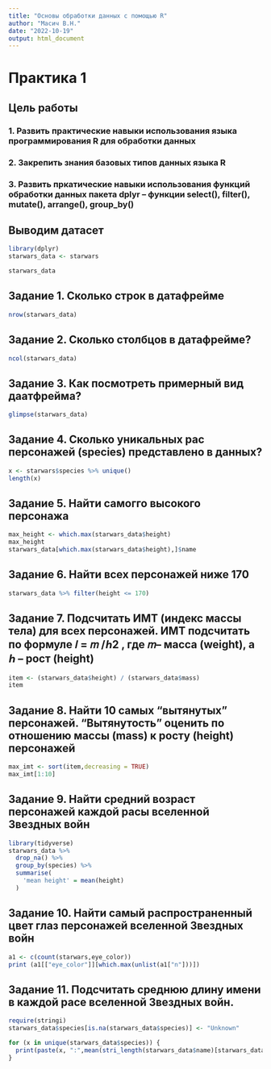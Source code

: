 ---
title: "Основы обработки данных с помощью R"
author: "Масич В.Н."
date: "2022-10-19"
output: html_document
---
# Практика 1

## Цель работы
### 1. Развить практические навыки использования языка программирования R для обработки данных
### 2. Закрепить знания базовых типов данных языка R
### 3. Развить пркатические навыки использования функций обработки данных пакета dplyr – функции select(), filter(), mutate(), arrange(), group_by()


## Выводим датасет
```{r}
library(dplyr)
starwars_data <- starwars

starwars_data
```

## Задание 1. Сколько строк в датафрейме
```{r}
nrow(starwars_data)
```

## Задание 2. Сколько столбцов в датафрейме?
```{r}
ncol(starwars_data)
```

## Задание 3. Как посмотреть примерный вид даатфрейма?
```{r}
glimpse(starwars_data)
```

## Задание 4. Сколько уникальных рас персонажей (species) представлено в данных?
```{r}
x <- starwars$species %>% unique()
length(x)
```

## Задание 5. Найти самогго высокого персонажа
```{r}
max_height <- which.max(starwars_data$height)
max_height
starwars_data[which.max(starwars_data$height),]$name
```

## Задание 6. Найти всех персонажей ниже 170
```{r}
starwars_data %>% filter(height <= 170)
```

## Задание 7. Подсчитать ИМТ (индекс массы тела) для всех персонажей. ИМТ подсчитать по формуле 𝐼 = 𝑚 /ℎ2 , где 𝑚– масса (weight), а ℎ – рост (height)
```{r}
item <- (starwars_data$height) / (starwars_data$mass)
item

```

## Задание 8. Найти 10 самых “вытянутых” персонажей. “Вытянутость” оценить по отношению массы (mass) к росту (height) персонажей
```{r}
max_imt <- sort(item,decreasing = TRUE)
max_imt[1:10]
```

## Задание 9. Найти средний возраст персонажей каждой расы вселенной Звездных войн
```{r}
library(tidyverse)
starwars_data %>%
  drop_na() %>%
  group_by(species) %>%
  summarise(
    'mean height' = mean(height)
  )
```

## Задание 10. Найти самый распространенный цвет глаз персонажей вселенной Звездных войн
```{r}
a1 <- c(count(starwars,eye_color))
print (a1[["eye_color"]][which.max(unlist(a1["n"]))])

```

## Задание 11. Подсчитать среднюю длину имени в каждой расе вселенной Звездных войн.
```{r}
require(stringi)
starwars_data$species[is.na(starwars_data$species)] <- "Unknown"

for (x in unique(starwars_data$species)) {
  print(paste(x, ":",mean(stri_length(starwars_data$name)[starwars_data$species == x])))
}
```































































